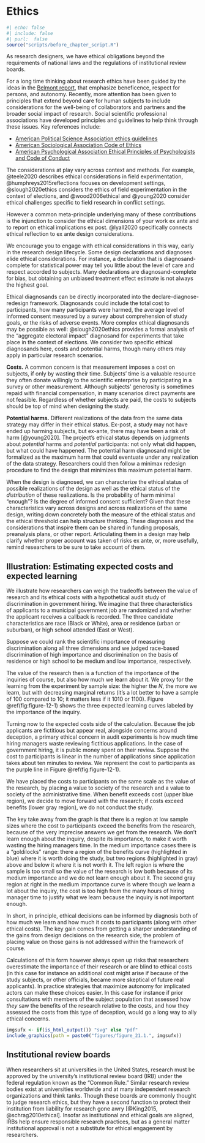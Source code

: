 # Ethics


```r
#| echo: false
#| include: false
#| purl:  false
source("scripts/before_chapter_script.R")
```

As research designers, we have ethical obligations beyond the requirements of national laws and the regulations of institutional review boards. 

For a long time thinking about research ethics have been guided by the ideas in the [Belmont report](https://www.hhs.gov/ohrp/regulations-and-policy/belmont-report/index.html), that emphasize beneficence, respect for persons, and autonomy. Recently, more attention has been given to principles that extend beyond care for human subjects to include considerations for the well-being of collaborators and partners and the broader social impact of research. Social scientific professional associations have developed principles and guidelines to help think through these issues. Key references include:

- [American Political Science Association ethics guidelines](https://www.apsanet.org/Portals/54/diversity%20and%20inclusion%20prgms/Ethics/Final_Principles%20with%20Guidance%20with%20intro.pdf?ver=2020-04-20-211740-153)
- [American Sociological Association Code of Ethics](https://www.asanet.org/sites/default/files/asa_code_of_ethics-june2018.pdf)
- [American Psychological Association Ethical Principles of Psychologists and Code of Conduct](https://www.apa.org/ethics/code)

The considerations at play vary across context and methods. For example, @teele2020 describes ethical considerations in field experimentation, @humphreys2015reflections focuses on development settings, @slough2020ethics considers the ethics of field experimentation in the context of elections, and @wood2006ethical and @young2020 consider ethical challenges specific to field research in conflict settings. 

However a common meta-principle underlying many of these contributions is the injunction to consider the ethical dimensions of your work ex ante and to report on ethical implications ex post. @lyall2020 specifically connects ethical reflection to ex ante design considerations.

We encourage you to engage with ethical considerations in this way, early in the research design lifecycle. Some design declarations and diagnoses elide ethical considerations. For instance, a declaration that is diagnosand-complete for statistical power may tell you little about the level of care and respect accorded to subjects. Many declarations are diagnosand-complete for bias, but obtaining an unbiased treatment effect estimate is not always the highest goal. 

Ethical diagnosands can be directly incorporated into the declare-diagnose-redesign framework. Diagnosands could include the total cost to participants, how many participants were harmed, the average level of informed consent measured by a survey about comprehension of study goals, or the risks of adverse events. More complex ethical diagnosands may be possible as well: @slough2020ethics provides a formal analysis of the "aggregate electoral impact" diagnosand for experiments that take place in the context of elections. We consider two specific ethical diagnosands here, costs and potential harms, though many others may apply in particular research scenarios.

**Costs.** A common concern is that measurement imposes a cost on subjects, if only by wasting their time. Subjects' time is a valuable resource they often donate willingly to the scientific enterprise by participating in a survey or other measurement. Although subjects' generosity is sometimes repaid with financial compensation, in many scenarios direct payments are not feasible. Regardless of whether subjects are paid, the costs to subjects should be top of mind when designing the study.

**Potential harms.** Different realizations of the data from the same data strategy may differ in their ethical status. Ex-post, a study may not have ended up harming subjects, but ex-ante, there may have been a risk of harm [@young2020]. The project's ethical status depends on judgments about *potential* harms and *potential* participants: not only what did happen, but what could have happened. The potential harm diagnosand might be formalized as the maximum harm that could eventuate under any realization of the data strategy. Researchers could then follow a minimax redesign procedure to find the design that minimizes this maximum potential harm.

When the design is diagnosed, we can characterize the ethical status of possible realizations of the design as well as the ethical status of the *distribution* of these realizations. Is the probability of harm minimal "enough"? Is the degree of informed consent sufficient? Given that these characteristics vary across designs and across realizations of the same design, writing down concretely both the measure of the ethical status and the ethical threshold can help structure thinking. These diagnoses and the considerations that inspire them can be shared in funding proposals, preanalysis plans, or other report. Articulating them in a design may help clarify whether proper account was taken of risks ex ante, or, more usefully, remind researchers to be sure to take account of them.

## Illustration: Estimating expected costs and expected learning

We illustrate how researchers can weigh the tradeoffs between the value of research and its ethical costs with a hypothetical audit study of discrimination in government hiring. We imagine that three characteristics of applicants to a municipal government job are randomized and whether the applicant receives a callback is recorded. The three candidate characteristics are race (Black or White), area or residence (urban or suburban), or high school attended (East or West).

Suppose we could rank the scientific importance of measuring discrimination along all three dimensions and we judged race-based discrimination of high importance and discrimination on the basis of residence or high school to be medium and low importance, respectively. 

The value of the research then is a function of the importance of the inquiries of course, but also how much we learn about it. We proxy for the learning from the experiment by sample size: the higher the $N$, the more we learn, but with decreasing marginal returns (it's a lot better to have a sample of 100 compared to 10; it matters less if it 1010 or 1100). Figure \@ref(fig:figure-12-1) shows the three expected learning curves labeled by the importance of the inquiry.

Turning now to the expected costs side of the calculation. Because the job applicants are fictitious but appear real, alongside concerns around deception, a primary ethical concern in audit experiments is how much time hiring managers waste reviewing fictitious applications. In the case of government hiring, it is public money spent on their review. Suppose the cost to participants is linear in the number of applications since application takes about ten minutes to review. We represent the cost to participants as the purple line in Figure \@ref(fig:figure-12-1).

We have placed the costs to participants on the same scale as the value of the research, by placing a value to society of the research and a value to society of the administrative time. When benefit exceeds cost (upper blue region), we decide to move forward with the research; if costs exceed benefits (lower gray region), we do not conduct the study.

The key take away from the graph is that there is a region at low sample sizes where the cost to participants exceed the benefits from the research, because of the very imprecise answers we get from the research. We don't learn enough about the inquiry, despite its importance, to make it worth wasting the hiring managers time. In the medium importance cases there is a "goldilocks" range: there a region of the benefits curve (highlighted in blue) where it is worth doing the study, but two regions (highlighted in gray) above and below it where it is not worth it. The left region is where the sample is too small so the value of the research is low both because of its medium importance and we do not learn enough about it. The second gray region at right in the medium importance curve is where though we learn a lot about the inquiry, the cost is too high from the many hours of hiring manager time to justify what we learn because the inquiry is not important enough.

In short, in principle, ethical decisions can be informed by diagnosis both of how much we learn and how much it costs to participants (along with other ethical costs). The key gain comes from getting a sharper understanding of the gains from design decisions on the research side; the problem of placing value on those gains is not addressed within the framework of course.

Calculations of this form however always open up risks that researchers overestimate the importance of their research or are blind to  ethical costs (in this case for instance an additional cost might arise if because of the study subjects, or other officials, became more skeptical of future real applicants). In practice strategies that maximize autonomy for implicated actors can make these choices easier. In this case for instance if prior consultations with members of the subject population that assessed how *they* saw the benefits of the research relative to the costs, and how they assessed the costs from this type of deception, would go a long way to ally ethical concerns. 

```r
imgsufx <- if(is_html_output()) "svg" else "pdf"
include_graphics(path = paste0("figures/figure_21.1.", imgsufx))
```

## Institutional review boards

When researchers sit at universities in the United States, research must be approved by the university's institutional review board (IRB) under the federal regulation known as the "Common Rule." Similar research review bodies exist at universities worldwide and at many independent research organizations and think tanks. Though these boards are commonly thought to judge research ethics, but they have a second function  to protect their institution from liability for research gone awry [@King2015, @schrag2010ethical]. Insofar as institutional and ethical goals are aligned, IRBs help ensure responsible research practices, but as a general matter institutional approval is not a substitute for ethical engagement by researchers. 
